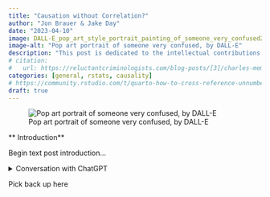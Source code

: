 ```yaml
---
title: "Causation without Correlation?"
author: "Jon Brauer & Jake Day"
date: "2023-04-10"
image: DALL-E_pop_art_style_portrait_painting_of_someone_very_confused2.png
image-alt: "Pop art portrait of someone very confused, by DALL-E"
description: "This post is dedicated to the intellectual contributions of our late mentor, Dr. Charles R. Tittle."
# citation: 
#   url: https://reluctantcriminologists.com/blog-posts/[3]/charles-memorial.html
categories: [general, rstats, causality]
# https://community.rstudio.com/t/quarto-how-to-cross-reference-unnumbered-book-chapter/136279/2
draft: true
---
```


![Pop art portrait of someone very confused, by DALL-E](DALL-E_pop_art_style_portrait_painting_of_someone_very_confused2.png)

** Introduction** 

Begin text post introduction... 

<details> <summary> Conversation with ChatGPT </summary>

Include expanding clickable link to file here

{{< file ChatGPT_cause_nocorr.pdf >}}

</details>


Pick back up here 
